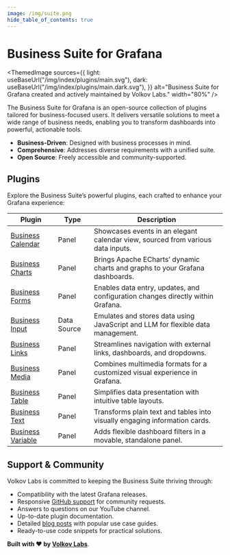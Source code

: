 ```yaml
---
image: /img/suite.png
hide_table_of_contents: true
---
```



# Business Suite for Grafana

<ThemedImage
  sources={{
    light: useBaseUrl("/img/index/plugins/main.svg"),
    dark: useBaseUrl("/img/index/plugins/main.dark.svg"),
  }}
  alt="Business Suite for Grafana created and actively maintained by Volkov Labs."
  width="80%"
/>

The Business Suite for Grafana is an open-source collection of plugins tailored for business-focused users. It delivers versatile solutions to meet a wide range of business needs, enabling you to transform dashboards into powerful, actionable tools.

- **Business-Driven**: Designed with business processes in mind.
- **Comprehensive**: Addresses diverse requirements with a unified suite.
- **Open Source**: Freely accessible and community-supported.

## Plugins

Explore the Business Suite’s powerful plugins, each crafted to enhance your Grafana experience:

| Plugin                                 | Type        | Description                                                                     |
| -------------------------------------- | ----------- | ------------------------------------------------------------------------------- |
| [Business Calendar](business-calendar) | Panel       | Showcases events in an elegant calendar view, sourced from various data inputs. |
| [Business Charts](business-charts)     | Panel       | Brings Apache ECharts’ dynamic charts and graphs to your Grafana dashboards.    |
| [Business Forms](business-forms)       | Panel       | Enables data entry, updates, and configuration changes directly within Grafana. |
| [Business Input](business-input)       | Data Source | Emulates and stores data using JavaScript and LLM for flexible data management. |
| [Business Links](business-links)       | Panel       | Streamlines navigation with external links, dashboards, and dropdowns.          |
| [Business Media](business-media)       | Panel       | Combines multimedia formats for a customized visual experience in Grafana.      |
| [Business Table](business-table)       | Panel       | Simplifies data presentation with intuitive table layouts.                      |
| [Business Text](business-text)         | Panel       | Transforms plain text and tables into visually engaging information cards.      |
| [Business Variable](business-variable) | Panel       | Adds flexible dashboard filters in a movable, standalone panel.                 |

## Support & Community

Volkov Labs is committed to keeping the Business Suite thriving through:

- Compatibility with the latest Grafana releases.
- Responsive [GitHub support](https://github.com/VolkovLabs) for community requests.
- Answers to questions on our YouTube channel.
- Up-to-date plugin documentation.
- Detailed [blog posts](/blog/) with popular use case guides.
- Ready-to-use code snippets for practical solutions.

**Built with ❤️ by [Volkov Labs](/team/)**.
